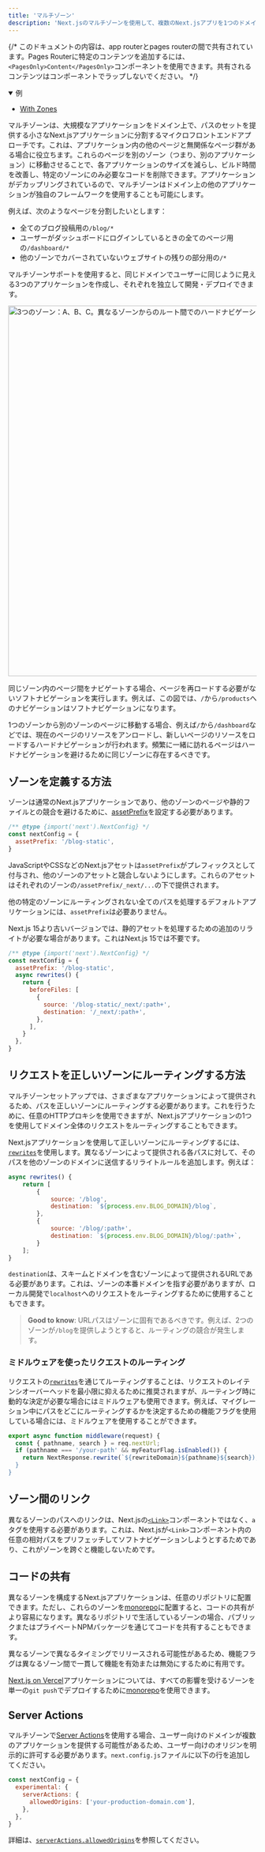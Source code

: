 ```yaml
---
title: 'マルチゾーン'
description: 'Next.jsのマルチゾーンを使用して、複数のNext.jsアプリを1つのドメインの下にデプロイする方法を学びましょう。'
---
```


{/* このドキュメントの内容は、app routerとpages routerの間で共有されています。Pages Routerに特定のコンテンツを追加するには、`<PagesOnly>Content</PagesOnly>`コンポーネントを使用できます。共有されるコンテンツはコンポーネントでラップしないでください。 */}

<details open>
  <summary>例</summary>

- [With Zones](https://github.com/vercel/next.js/tree/canary/examples/with-zones)

</details>

マルチゾーンは、大規模なアプリケーションをドメイン上で、パスのセットを提供する小さなNext.jsアプリケーションに分割するマイクロフロントエンドアプローチです。これは、アプリケーション内の他のページと無関係なページ群がある場合に役立ちます。これらのページを別のゾーン（つまり、別のアプリケーション）に移動させることで、各アプリケーションのサイズを減らし、ビルド時間を改善し、特定のゾーンにのみ必要なコードを削除できます。アプリケーションがデカップリングされているので、マルチゾーンはドメイン上の他のアプリケーションが独自のフレームワークを使用することも可能にします。

例えば、次のようなページを分割したいとします：

- 全てのブログ投稿用の`/blog/*`
- ユーザーがダッシュボードにログインしているときの全てのページ用の`/dashboard/*`
- 他のゾーンでカバーされていないウェブサイトの残りの部分用の`/*`

マルチゾーンサポートを使用すると、同じドメインでユーザーに同じように見える3つのアプリケーションを作成し、それぞれを独立して開発・デプロイできます。

<Image
  alt="3つのゾーン：A、B、C。異なるゾーンからのルート間でのハードナビゲーションと、同じゾーン内でのソフトナビゲーションを示しています。"
  srcLight="/docs/light/multi-zones.png"
  srcDark="/docs/dark/multi-zones.png"
  width="1600"
  height="750"
/>

同じゾーン内のページ間をナビゲートする場合、ページを再ロードする必要がないソフトナビゲーションを実行します。例えば、この図では、`/`から`/products`へのナビゲーションはソフトナビゲーションになります。

1つのゾーンから別のゾーンのページに移動する場合、例えば`/`から`/dashboard`などでは、現在のページのリソースをアンロードし、新しいページのリソースをロードするハードナビゲーションが行われます。頻繁に一緒に訪れるページはハードナビゲーションを避けるために同じゾーンに存在するべきです。

## ゾーンを定義する方法

ゾーンは通常のNext.jsアプリケーションであり、他のゾーンのページや静的ファイルとの競合を避けるために、[assetPrefix](/docs/app/api-reference/next-config-js/assetPrefix)を設定する必要があります。

```js title="next.config.js"
/** @type {import('next').NextConfig} */
const nextConfig = {
  assetPrefix: '/blog-static',
}
```

JavaScriptやCSSなどのNext.jsアセットは`assetPrefix`がプレフィックスとして付与され、他のゾーンのアセットと競合しないようにします。これらのアセットはそれぞれのゾーンの`/assetPrefix/_next/...`の下で提供されます。

他の特定のゾーンにルーティングされない全てのパスを処理するデフォルトアプリケーションには、`assetPrefix`は必要ありません。

Next.js 15より古いバージョンでは、静的アセットを処理するための追加のリライトが必要な場合があります。これはNext.js 15では不要です。

```js title="next.config.js"
/** @type {import('next').NextConfig} */
const nextConfig = {
  assetPrefix: '/blog-static',
  async rewrites() {
    return {
      beforeFiles: [
        {
          source: '/blog-static/_next/:path+',
          destination: '/_next/:path+',
        },
      ],
    }
  },
}
```

## リクエストを正しいゾーンにルーティングする方法

マルチゾーンセットアップでは、さまざまなアプリケーションによって提供されるため、パスを正しいゾーンにルーティングする必要があります。これを行うために、任意のHTTPプロキシを使用できますが、Next.jsアプリケーションの1つを使用してドメイン全体のリクエストをルーティングすることもできます。

Next.jsアプリケーションを使用して正しいゾーンにルーティングするには、[`rewrites`](/docs/app/api-reference/next-config-js/rewrites)を使用します。異なるゾーンによって提供される各パスに対して、そのパスを他のゾーンのドメインに送信するリライトルールを追加します。例えば：

```js title="next.config.js"
async rewrites() {
    return [
        {
            source: '/blog',
            destination: `${process.env.BLOG_DOMAIN}/blog`,
        },
        {
            source: '/blog/:path+',
            destination: `${process.env.BLOG_DOMAIN}/blog/:path+`,
        }
    ];
}
```

`destination`は、スキームとドメインを含むゾーンによって提供されるURLである必要があります。これは、ゾーンの本番ドメインを指す必要がありますが、ローカル開発で`localhost`へのリクエストをルーティングするために使用することもできます。

> **Good to know**: URLパスはゾーンに固有であるべきです。例えば、2つのゾーンが`/blog`を提供しようとすると、ルーティングの競合が発生します。

### ミドルウェアを使ったリクエストのルーティング

リクエストの[`rewrites`](/docs/app/api-reference/next-config-js/rewrites)を通じてルーティングすることは、リクエストのレイテンシオーバーヘッドを最小限に抑えるために推奨されますが、ルーティング時に動的な決定が必要な場合にはミドルウェアも使用できます。例えば、マイグレーション中にパスをどこにルーティングするかを決定するための機能フラグを使用している場合には、ミドルウェアを使用することができます。

```js title="middleware.js"
export async function middleware(request) {
  const { pathname, search } = req.nextUrl;
  if (pathname === '/your-path' && myFeaturFlag.isEnabled()) {
    return NextResponse.rewrite(`${rewriteDomain}${pathname}${search});
  }
}
```

## ゾーン間のリンク

異なるゾーンのパスへのリンクは、Next.jsの[`<Link>`](/docs/pages/api-reference/components/link)コンポーネントではなく、`a`タグを使用する必要があります。これは、Next.jsが`<Link>`コンポーネント内の任意の相対パスをプリフェッチしてソフトナビゲーションしようとするためであり、これがゾーンを跨ぐと機能しないためです。

## コードの共有

異なるゾーンを構成するNext.jsアプリケーションは、任意のリポジトリに配置できます。ただし、これらのゾーンを[monorepo](https://en.wikipedia.org/wiki/Monorepo)に配置すると、コードの共有がより容易になります。異なるリポジトリで生活しているゾーンの場合、パブリックまたはプライベートNPMパッケージを通じてコードを共有することもできます。

異なるゾーンで異なるタイミングでリリースされる可能性があるため、機能フラグは異なるゾーン間で一貫して機能を有効または無効にするために有用です。

[Next.js on Vercel](https://vercel.com?utm_source=next-site&utm_medium=docs&utm_campaign=next-website)アプリケーションについては、すべての影響を受けるゾーンを単一の`git push`でデプロイするために[monorepo](https://vercel.com/blog/monorepos-are-changing-how-teams-build-software?utm_source=next-site&utm_medium=docs&utm_campaign=next-website)を使用できます。

<AppOnly>

## Server Actions

マルチゾーンで[Server Actions](/docs/app/building-your-application/data-fetching/server-actions-and-mutations)を使用する場合、ユーザー向けのドメインが複数のアプリケーションを提供する可能性があるため、ユーザー向けのオリジンを明示的に許可する必要があります。`next.config.js`ファイルに以下の行を追加してください。

```js title="next.config.js"
const nextConfig = {
  experimental: {
    serverActions: {
      allowedOrigins: ['your-production-domain.com'],
    },
  },
}
```

詳細は、[`serverActions.allowedOrigins`](/docs/app/api-reference/next-config-js/serverActions#allowedorigins)を参照してください。

</AppOnly>